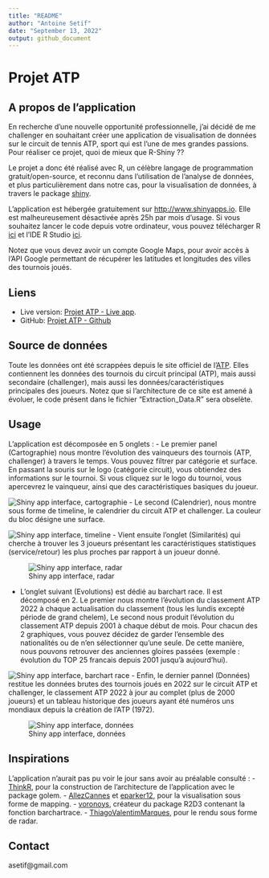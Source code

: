 ```yaml
---
title: "README"
author: "Antoine Setif"
date: "September 13, 2022"
output: github_document
---
```


# Projet ATP

## A propos de l'application
En recherche d'une nouvelle opportunité professionnelle, j'ai décidé de me challenger en souhaitant créer une application de visualisation de données sur le circuit de tennis ATP, sport qui est l'une de mes grandes passions. Pour réaliser ce projet, quoi de mieux que R-Shiny ??

Le projet a donc été réalisé avec R, un célèbre langage de programmation gratuit/open-source, et reconnu dans l'utilisation de l'analyse de données, et plus particulièrement dans notre cas, pour la visualisation de données, à travers le package [shiny](https://shiny.rstudio.com/).

L'application est hébergée gratuitement sur <http://www.shinyapps.io>. Elle est malheureusement désactivée après 25h par mois d'usage.
Si vous souhaitez lancer le code depuis votre ordinateur, vous pouvez télécharger R [ici](https://cran.r-project.org/) et l'IDE R Studio [ici](https://www.rstudio.com/products/rstudio/download/#download).

Notez que vous devez avoir un compte Google Maps, pour avoir accès à l'API Google permettant de récupérer les latitudes et longitudes des villes des tournois joués.

## Liens
- Live version: [Projet ATP - Live app](https://antoinesetif.shinyapps.io/projet_tennis/).
- GitHub: [Projet ATP - Github](https://github.com/Twan76/Projet_ATP)

## Source de données
Toute les données ont été scrappées depuis le site officiel de l'[ATP](atptour.com). Elles contiennent les données des tournois du circuit principal (ATP), mais aussi secondaire (challenger), mais aussi les données/caractéristiques principales des joueurs.
Notez que si l'architecture de ce site est amené à évoluer, le code présent dans le fichier "Extraction_Data.R" sera obselète.

## Usage
L'application est décomposée en 5 onglets :
- Le premier panel (Cartographie) nous montre l'évolution des vainqueurs des tournois (ATP, challenger) à travers le temps. Vous pouvez filtrer par catégorie et surface. En passant la souris sur le logo (catégorie circuit), vous obtiendez des informations sur le tournoi. Si vous cliquez sur le logo du tournoi, vous apercevrez le vainqueur, ainsi que des caractéristiques basiques du joueur.

![Shiny app interface, cartographie](inst/app/www/images/cartographie.png)
- Le second (Calendrier), nous montre sous forme de timeline, le calendrier du circuit ATP et challenger. La couleur du bloc désigne une surface.

![Shiny app interface, timeline](inst/app/www/images/timeline.png)
- Vient ensuite l'onglet (Similarités) qui cherche à trouver les 3 joueurs présentant les caractéristiques statistiques (service/retour) les plus proches par rapport à un joueur donné.

![Shiny app interface, radar](inst/app/www/images/radar.png)

- L'onglet suivant (Evolutions) est dédié au barchart race. Il est décomposé en 2.
Le premier nous montre l'évolution du classement ATP 2022 à chaque actualisation du classement (tous les lundis excepté période de grand chelem), Le second nous produit l'évolution du classement ATP depuis 2001 à chaque début de mois. Pour chacun des 2 graphiques, vous pouvez décidez de garder l'ensemble des nationalités ou de n'en sélectionner qu'une seule. De cette manière, nous pouvons retrouver des anciennes gloires passées (exemple : évolution du TOP 25 francais depuis 2001 jusqu'à aujourd'hui).

![Shiny app interface, barchart race](inst/app/www/images/barchart_race.png)
- Enfin, le dernier pannel (Données) restitue les données brutes des tournois joués en 2022 sur le circuit ATP et challenger, le classement ATP 2022 à jour au complet (plus de 2000 joueurs) et un tableau historique des joueurs ayant été numéros uns mondiaux depuis la création de l'ATP (1972).

![Shiny app interface, données](inst/app/www/images/tableaux.png)


## Inspirations
L'application n'aurait pas pu voir le jour sans avoir au préalable consulté :
- [ThinkR](https://github.com/ThinkR-open/golem), pour la construction de l'architecture de l'application avec le package golem.
- [AllezCannes](https://github.com/AllezCannes/WorldCupSquads) et [eparker12](https://github.com/eparker12/nCoV_tracker), pour la visualisation sous forme de mapping.
- [voronoys](https://github.com/voronoys/barchartraceR2D3), créateur du package R2D3 contenant la fonction barchartrace.
- [ThiagoValentimMarques](https://github.com/ThiagoValentimMarques/The-ten-most-similar-players-Pro-Evolution-Soccer-2019), pour le rendu sous forme de radar.

## Contact
asetif@gmail.com




